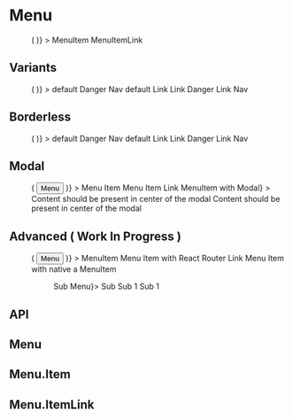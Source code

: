
<Meta title="Components/Menu" component={Menu} />

# Menu

<Canvas>
  <Story name="Basic" height="300px">
    <Menu
      disclosure={() => (
        <Touchable title="menu" name="menu" ml={8}>
          <Icon name="dots-horizontal" color="gray550" size={24} />
        </Touchable>
      )}
    >
      <Menu.Item>MenuItem</Menu.Item>
      <Menu.Item to="/?path=/docs/components-menu--basic">
        MenuItemLink
      </Menu.Item>
    </Menu>
  </Story>
</Canvas>

## Variants

<Canvas>
  <Story name="Variant" height="300px">
    <Menu
      disclosure={() => (
        <Touchable title="menu" name="menu" ml={8}>
          <Icon name="dots-horizontal" color="gray550" size={24} />
        </Touchable>
      )}
    >
      <Menu.Item>default</Menu.Item>
      <Menu.Item variant="danger">Danger</Menu.Item>
      <Menu.Item variant="nav">Nav</Menu.Item>
      <Menu.Item>default</Menu.Item>
      <Menu.Item to="/?path=/docs/components-menu--basic">Link</Menu.Item>
      <Menu.Item variant="danger" to="/?path=/docs/components-menu--basic">
        Link Danger
      </Menu.Item>
      <Menu.Item variant="nav" to="/?path=/docs/components-menu--basic">
        Link Nav
      </Menu.Item>
    </Menu>
  </Story>
</Canvas>

## Borderless

<Canvas>
  <Story name="Borderless" height="300px">
    <Menu
      disclosure={() => (
        <Touchable title="menu" name="menu" ml={8}>
          <Icon name="dots-horizontal" color="gray550" size={24} />
        </Touchable>
      )}
    >
      <Menu.Item borderless>default</Menu.Item>
      <Menu.Item variant="danger" borderless>
        Danger
      </Menu.Item>
      <Menu.Item variant="nav" borderless>
        Nav
      </Menu.Item>
      <Menu.Item borderless>default</Menu.Item>
      <Menu.Item to="/?path=/docs/components-menu--basic" borderless>
        Link
      </Menu.Item>
      <Menu.Item
        variant="danger"
        to="/?path=/docs/components-menu--basic"
        borderless
      >
        Link Danger
      </Menu.Item>
      <Menu.Item
        variant="nav"
        to="/?path=/docs/components-menu--basic"
        borderless
      >
        Link Nav
      </Menu.Item>
    </Menu>
  </Story>
</Canvas>

## Modal

<Canvas>
  <Story name="Modal" height="300px">
    <Menu
      disclosure={() => (
        <Button variant="primary" ml={8}>
          Menu
        </Button>
      )}
    >
      <Menu.Item>Menu Item</Menu.Item>
      <Menu.Item to="/?path=/docs/components-menu--disclosure">
        Menu Item Link
      </Menu.Item>
      <Modal
        animated
        animation="scaleUp"
        disclosure={() => <Menu.Item>MenuItem with Modal</Menu.Item>}
      >
        <Box p={4}>Content should be present in center of the modal</Box>
        <Box p={4}>Content should be present in center of the modal</Box>
      </Modal>
    </Menu>
  </Story>
</Canvas>

## Advanced ( Work In Progress )

<Canvas>
  <Story name="Advanced" height="350px">
    <Menu
      disclosure={() => (
        <Button variant="primary" ml={8}>
          Menu
        </Button>
      )}
    >
      <Menu.Item>MenuItem</Menu.Item>
      <Menu.Item to="/?path=/docs/components-menu--basic">
        Menu Item with React Router Link
      </Menu.Item>
      <Menu.Item href="https://react.ui.scaleway.com">
        Menu Item with native a
      </Menu.Item>
      <Menu.Item>MenuItem</Menu.Item>
      <Menu hasArrow={false} disclosure={() => <Menu.Item>Sub Menu</Menu.Item>}>
        <Menu.Item>Sub</Menu.Item>
        <Menu.Item>Sub 1</Menu.Item>
        <Menu.Item>Sub 1</Menu.Item>
      </Menu>
    </Menu>
  </Story>
</Canvas>

## API

## Menu

<ArgsTable of={Menu} />

## Menu.Item

<ArgsTable of={Menu.Item} />

## Menu.ItemLink

<ArgsTable of={Menu.ItemLink} />
